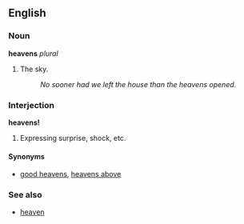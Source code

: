 ==English==
===Noun===
'''heavens''' ''plural''

#The sky.
#:''No sooner had we left the house than the heavens opened.''

===Interjection===
'''heavens!'''

#Expressing surprise, shock, etc.

====Synonyms====
*[[good heavens]], [[heavens above]]

===See also===
*[[heaven]]